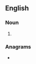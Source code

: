 ==English==

===Noun===
{{head|en|noun plural form}}

# {{plural of|sausage|lang=en}}

===Anagrams===
* {{anagrams|en|assuages}}